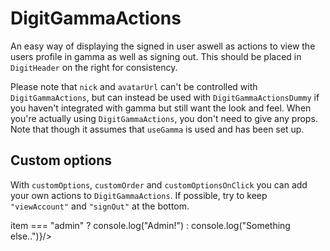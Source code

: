 
<Meta
    title="Others/DigitGammaActions"
    component={DigitGammaActions}
/>

# DigitGammaActions
An easy way of displaying the signed in user aswell as actions to view the users profile in gamma as well as signing out. This should be placed in `DigitHeader` on the right for consistency.

Please note that `nick` and `avatarUrl` can't be controlled with `DigitGammaActions`, but can instead be used with `DigitGammaActionsDummy` if you haven't integrated with gamma but still want the look and feel. When you're actually using `DigitGammaActions`, you don't need to give any props. Note that though it assumes that `useGamma` is used and has been set up.

<Preview>
    <Story name="gamma actions no avatar">
        <DigitGammaActionsDummy nick="Sven"/>
    </Story>
    <Story name="gamma actions avatar">
        <DigitGammaActionsDummy nick="Portals" avatarUrl="https://i.imgur.com/RWTnpiq.gif"/>
    </Story>
</Preview>

## Custom options

With `customOptions`, `customOrder` and `customOptionsOnClick` you can add your own actions to `DigitGammaActions`. If possible, try to keep `"viewAccount"` and `"signOut"` at the bottom.


<Preview>
    <Story name="gamma actions custom actions">
        <DigitGammaActionsDummy nick="Sven" customOptions={{admin: "Admin"}} customOrder={["admin", "viewAccount", "signOut"]} customOptionsOnClick={(item) => item === "admin" ? console.log("Admin!") : console.log("Something else..")}/>
    </Story>
</Preview>


<Props of={DigitGammaActions} />
